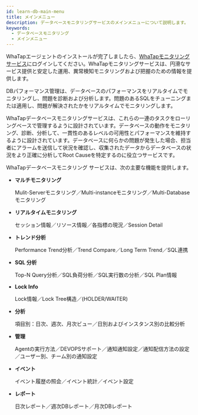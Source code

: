 ```yaml
---
id: learn-db-main-menu
title: メインメニュー
description: データベースモニタリングサービスのメインメニューについて説明します。
keywords:
  - データベースモニタリング
  - メインメニュー
---
```


WhaTapエージェントのインストールが完了しましたら、[WhaTapモニタリングサービス](https://service.whatap.io)にログインしてください。WhaTapモニタリングサービスは、円滑なサービス提供と安定した運用、異常検知モニタリングおよび把握のための情報を提供します。

DBパフォーマンス管理は、データベースのパフォーマンスをリアルタイムでモニタリングし、問題を診断および分析します。問題のあるSQLをチューニングまたは適用し、問題が解決されたかをリアルタイムでモニタリングします。

WhaTapデータベースモニタリングサービスは、これらの一連のタスクをローリングベースで管理するように設計されています。データベースの動作をモニタリング、診断、分析して、一貫性のあるレベルの可用性とパフォーマンスを維持するように設計されています。データベースに何らかの問題が発生した場合、担当者にアラームを送信して状況を確認し、収集されたデータからデータベースの状況をより正確に分析してRoot Causeを特定するのに役立つサービスです。

WhaTapデータベースモニタリング サービスは、次の主要な機能を提供します。

- **マルチモニタリング**

  Mulit-Serverモニタリング／Multi-instanceモニタリング／Multi-Databaseモニタリング

- **リアルタイムモニタリング**

  セッション情報／リソース情報／各指標の現況／Session Detail

- **トレンド分析**

  Performance Trend分析／Trend Compare／Long Term Trend／SQL連携

- **SQL 分析**

  Top-N Query分析／SQL負荷分析／SQL実行数の分析／SQL Plan情報

- **Lock Info**

  Lock情報／Lock Tree構造／(HOLDER/WAITER)

- **分析**

  項目別：日次、週次、月次ビュー／日別およびインスタンス別の比較分析

- **管理**

  Agentの実行方法／DEVOPSサポート／通知通知設定／通知配信方法の設定／ユーザー別、チーム別の通知設定

- **イベント**

  イベント履歴の照会／イベント統計／イベント設定

- **レポート**

  日次レポート／週次DBレポート／月次DBレポート
